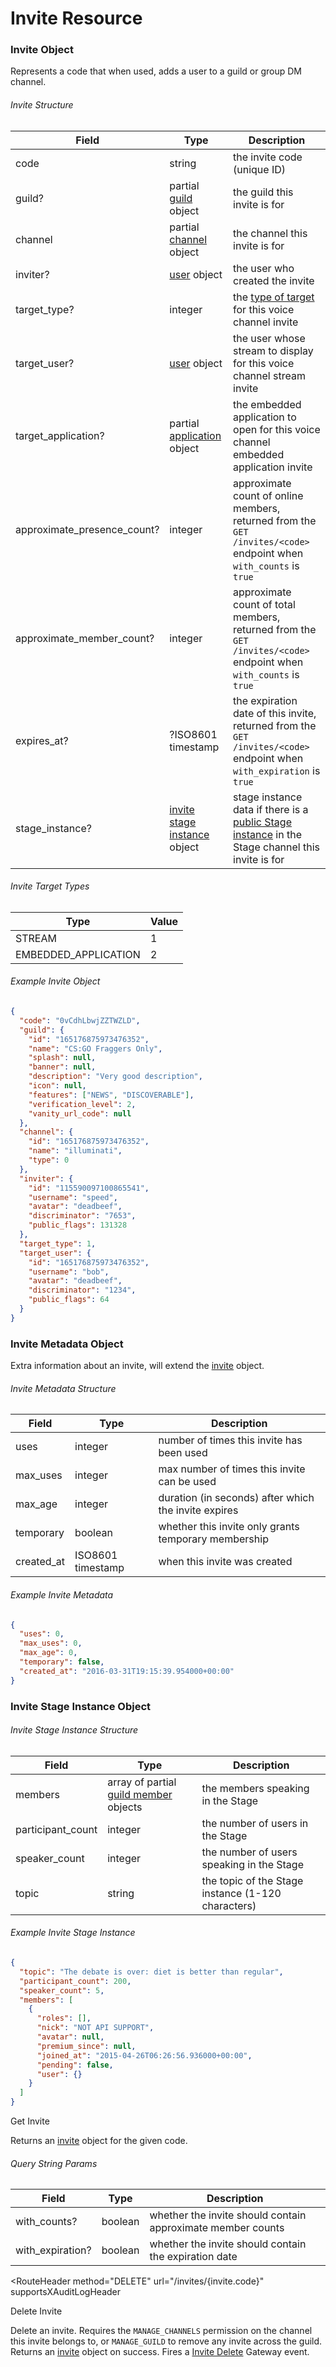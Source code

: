 # Invite Resource

### Invite Object

Represents a code that when used, adds a user to a guild or group DM channel.

###### Invite Structure

| Field                       | Type                                                                    | Description                                                                                                                  |
| --------------------------- | ----------------------------------------------------------------------- | ---------------------------------------------------------------------------------------------------------------------------- |
| code                        | string                                                                  | the invite code (unique ID)                                                                                                  |
| guild?                      | partial [guild](/resources/guild#guild-object) object                   | the guild this invite is for                                                                                                 |
| channel                     | partial [channel](/resources/channel#channel-object) object             | the channel this invite is for                                                                                               |
| inviter?                    | [user](/resources/user#user-object) object                              | the user who created the invite                                                                                              |
| target_type?                | integer                                                                 | the [type of target](#invite-target-types) for this voice channel invite                                                     |
| target_user?                | [user](/resources/user#user-object) object                              | the user whose stream to display for this voice channel stream invite                                                        |
| target_application?         | partial [application](/resources/application#application-object) object | the embedded application to open for this voice channel embedded application invite                                          |
| approximate_presence_count? | integer                                                                 | approximate count of online members, returned from the `GET /invites/<code>` endpoint when `with_counts` is `true`           |
| approximate_member_count?   | integer                                                                 | approximate count of total members, returned from the `GET /invites/<code>` endpoint when `with_counts` is `true`            |
| expires_at?                 | ?ISO8601 timestamp                                                      | the expiration date of this invite, returned from the `GET /invites/<code>` endpoint when `with_expiration` is `true`        |
| stage_instance?             | [invite stage instance](#invite-stage-instance-object) object           | stage instance data if there is a [public Stage instance](/resources/stage-instance) in the Stage channel this invite is for |

###### Invite Target Types

| Type                 | Value |
| -------------------- | ----- |
| STREAM               | 1     |
| EMBEDDED_APPLICATION | 2     |

###### Example Invite Object

```json
{
  "code": "0vCdhLbwjZZTWZLD",
  "guild": {
    "id": "165176875973476352",
    "name": "CS:GO Fraggers Only",
    "splash": null,
    "banner": null,
    "description": "Very good description",
    "icon": null,
    "features": ["NEWS", "DISCOVERABLE"],
    "verification_level": 2,
    "vanity_url_code": null
  },
  "channel": {
    "id": "165176875973476352",
    "name": "illuminati",
    "type": 0
  },
  "inviter": {
    "id": "115590097100865541",
    "username": "speed",
    "avatar": "deadbeef",
    "discriminator": "7653",
    "public_flags": 131328
  },
  "target_type": 1,
  "target_user": {
    "id": "165176875973476352",
    "username": "bob",
    "avatar": "deadbeef",
    "discriminator": "1234",
    "public_flags": 64
  }
}
```

### Invite Metadata Object

Extra information about an invite, will extend the [invite](#invite-object) object.

###### Invite Metadata Structure

| Field      | Type              | Description                                          |
| ---------- | ----------------- | ---------------------------------------------------- |
| uses       | integer           | number of times this invite has been used            |
| max_uses   | integer           | max number of times this invite can be used          |
| max_age    | integer           | duration (in seconds) after which the invite expires |
| temporary  | boolean           | whether this invite only grants temporary membership |
| created_at | ISO8601 timestamp | when this invite was created                         |

###### Example Invite Metadata

```json
{
  "uses": 0,
  "max_uses": 0,
  "max_age": 0,
  "temporary": false,
  "created_at": "2016-03-31T19:15:39.954000+00:00"
}
```

### Invite Stage Instance Object

###### Invite Stage Instance Structure

| Field             | Type                                                                          | Description                                        |
| ----------------- | ----------------------------------------------------------------------------- | -------------------------------------------------- |
| members           | array of partial [guild member](/resources/guild#guild-member-object) objects | the members speaking in the Stage                  |
| participant_count | integer                                                                       | the number of users in the Stage                   |
| speaker_count     | integer                                                                       | the number of users speaking in the Stage          |
| topic             | string                                                                        | the topic of the Stage instance (1-120 characters) |

###### Example Invite Stage Instance

```json
{
  "topic": "The debate is over: diet is better than regular",
  "participant_count": 200,
  "speaker_count": 5,
  "members": [
    {
      "roles": [],
      "nick": "NOT API SUPPORT",
      "avatar": null,
      "premium_since": null,
      "joined_at": "2015-04-26T06:26:56.936000+00:00",
      "pending": false,
      "user": {}
    }
  ]
}
```

<RouteHeader method="GET" url="/invites/{invite.code}">
  Get Invite
</RouteHeader>

Returns an [invite](#invite-object) object for the given code.

###### Query String Params

| Field            | Type    | Description                                                 |
| ---------------- | ------- | ----------------------------------------------------------- |
| with_counts?     | boolean | whether the invite should contain approximate member counts |
| with_expiration? | boolean | whether the invite should contain the expiration date       |

<RouteHeader
  method="DELETE"
  url="/invites/{invite.code}"
  supportsXAuditLogHeader
>
  Delete Invite
</RouteHeader>

Delete an invite. Requires the `MANAGE_CHANNELS` permission on the channel this invite belongs to, or `MANAGE_GUILD` to remove any invite across the guild. Returns an [invite](#invite-object) object on success. Fires a [Invite Delete](/topics/gateway#invite-delete) Gateway event.
